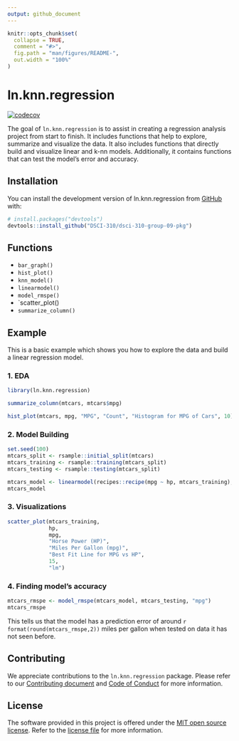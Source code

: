 ```yaml
---
output: github_document
---
```


<!-- README.md is generated from README.Rmd. Please edit that file -->

```r
knitr::opts_chunk$set(
  collapse = TRUE,
  comment = "#>",
  fig.path = "man/figures/README-",
  out.width = "100%"
)
```

# ln.knn.regression

<!-- badges: start -->
[![codecov](https://codecov.io/gh/DSCI-310/dsci-310-group-09-pkg/branch/main/graph/badge.svg?token=gOMgyT71QL)](https://codecov.io/gh/DSCI-310/dsci-310-group-09-pkg)
<!-- badges: end -->

The goal of `ln.knn.regression` is to assist in creating a regression analysis project from start to finish. It includes functions that help to explore, summarize and visualize the data. It also includes functions that directly build and visualize linear and k-nn models. Additionally, it contains functions that can test the model's error and accuracy. 

## Installation

You can install the development version of ln.knn.regression from [GitHub](https://github.com/) with:

``` r
# install.packages("devtools")
devtools::install_github("DSCI-310/dsci-310-group-09-pkg")
```

## Functions

* `bar_graph()`
* `hist_plot()`
* `knn_model()`
* `linearmodel()`
* `model_rmspe()`
* `scatter_plot()
* `summarize_column()`

## Example

This is a basic example which shows you how to explore the data and build a linear regression model.

### 1. EDA

```r
library(ln.knn.regression)

summarize_column(mtcars, mtcars$mpg)

hist_plot(mtcars, mpg, "MPG", "Count", "Histogram for MPG of Cars", 10)

```

### 2. Model Building

```r
set.seed(100)
mtcars_split <- rsample::initial_split(mtcars)
mtcars_training <- rsample::training(mtcars_split)
mtcars_testing <- rsample::testing(mtcars_split)
```

```r
mtcars_model <- linearmodel(recipes::recipe(mpg ~ hp, mtcars_training), mtcars_training)
mtcars_model
```

### 3. Visualizations 

```r
scatter_plot(mtcars_training, 
             hp, 
             mpg, 
             "Horse Power (HP)", 
             "Miles Per Gallon (mpg)",
             "Best Fit Line for MPG vs HP", 
             15,
             "lm") 
```

### 4. Finding model's accuracy 

```r
mtcars_rmspe <- model_rmspe(mtcars_model, mtcars_testing, "mpg")
mtcars_rmspe
```
This tells us that the model has a prediction error of around `r format(round(mtcars_rmspe,2))` miles per gallon when tested on data it has not seen before.

## Contributing

We appreciate contributions to the `ln.knn.regression` package. Please refer to our [Contributing document](https://github.com/DSCI-310/dsci-310-group-09-pkg/blob/main/CONTRIBUTING.md) and [Code of Conduct](https://github.com/DSCI-310/dsci-310-group-09-pkg/blob/main/CODE_OF_CONDUCT.md) for more information.

## License

The software provided in this project is offered under the [MIT open source license](https://opensource.org/license/mit/). Refer to the [license file](https://github.com/DSCI-310/dsci-310-group-09-pkg/blob/main/LICENSE.md) for more information.
